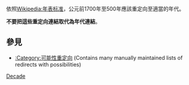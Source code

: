 {{Redirect category|from=a year|to=the related decade article|template=R to decade}}

依照[[Wikipedia:年表标准|Wikipedia:年表标准]]，公元前1700年至500年應該重定向至適當的年代。

'''不要把這些重定向連結取代為年代連結'''。

==參見==
*[[:Category:可能性重定向|:Category:可能性重定向]] (Contains many manually maintained lists of redirects with possibilities)

[[Category:可擴充重定向|Decade]]